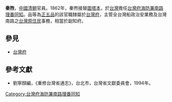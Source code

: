 '''秦煦'''，[[中國|中國]][[清朝|清朝]]官員。1862年，秦煦接替[[圖塔本|圖塔本]]，於[[台灣|台灣]]擔任[[台灣府海防兼南路理番同知|台灣府海防兼南路理番同知]]。品等為[[正五品|正五品]]的該官職隸屬於[[台灣府|台灣府]]，主管全台灣船政治安業務及台灣南路之[[台灣原住民|台灣原住民]]事務，相當於副知府。
{{start box}}
{{s-before|[[圖塔本|圖塔本]]}}
{{s-title|[[台灣府海防兼南路理番同知|台灣府海防兼南路理番同知]]|1862年上任}}
{{s-after|[[葉宗元|葉宗元]]}}
{{end box}}

==參見==
*[[台灣府|台灣府]]

==參考文獻==
*劉寧顏編，《重修台灣省通志》，台北市，台灣省文獻委員會，1994年。

[[Category:台灣府海防兼南路理番同知|Category:台灣府海防兼南路理番同知]]